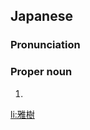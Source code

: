 ==Japanese==
{{ja-kanjitab|まさ|き}}

===Pronunciation===
{{ja-pron|まさき}}

===Proper noun===
{{ja-pos|proper|まさき}}

# {{given name|male|lang=ja|sort=まさき}}

[[li:雅樹]]